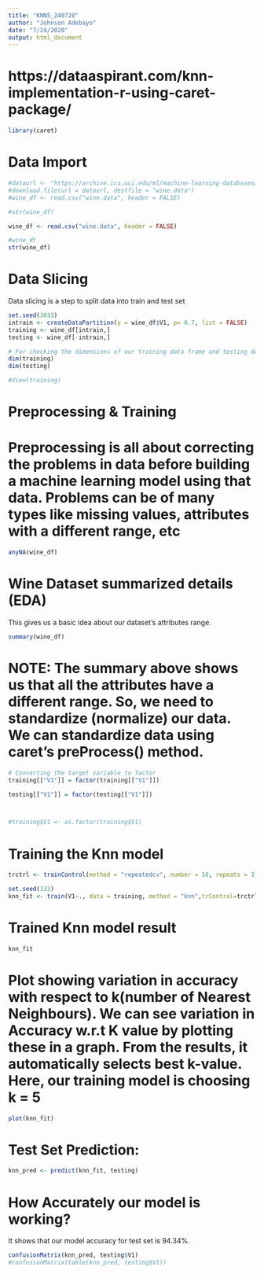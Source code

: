 ```yaml
---
title: "KNN5_240720"
author: "Johnson Adebayo"
date: "7/24/2020"
output: html_document
---
```


# https://dataaspirant.com/knn-implementation-r-using-caret-package/

```r
library(caret)

```

# Data Import

```r
#dataurl <- "https://archive.ics.uci.edu/ml/machine-learning-databases/wine/wine.data"
#download.file(url = dataurl, destfile = "wine.data")
#wine_df <- read.csv("wine.data", header = FALSE)
```

```r
#str(wine_df)
```

```r
wine_df <- read.csv("wine.data", header = FALSE)
```

```r
#wine_dt
str(wine_df)
```

# Data Slicing

Data slicing is a step to split data into train and test set
```r
set.seed(3033)
intrain <- createDataPartition(y = wine_df$V1, p= 0.7, list = FALSE)
training <- wine_df[intrain,]
testing <- wine_df[-intrain,]

```

```r
# For checking the dimensions of our training data frame and testing data frame
dim(training)
dim(testing)
```

```r
#View(training)

```

# Preprocessing & Training

# Preprocessing is all about correcting the problems in data before building a machine learning model using that data. Problems can be of many types like missing values, attributes with a different range, etc

```r
anyNA(wine_df)
```

# Wine Dataset summarized details (EDA)
This gives us a basic idea about our dataset’s attributes range.

```r
summary(wine_df)
```

# NOTE: The summary above shows us that all the attributes have a different range. So, we need to standardize (normalize) our data. We can standardize data using caret’s preProcess() method.

```r
# Converting the target variable to factor
training[["V1"]] = factor(training[["V1"]])

testing[["V1"]] = factor(testing[["V1"]])



#training$V1 <- as.factor(training$V1)
```

# Training the Knn model
```r
trctrl <- trainControl(method = "repeatedcv", number = 10, repeats = 3)

set.seed(333)
knn_fit <- train(V1~., data = training, method = "knn",trControl=trctrl,preProcess = c("center", "scale"), tuneLength = 10)

```

# Trained Knn model result
```r
knn_fit
```

# Plot showing variation in accuracy with respect to k(number of Nearest Neighbours). We can see variation in Accuracy w.r.t K value by plotting these in a graph. From the results, it automatically selects best k-value. Here, our training model is choosing k = 5 
```r
plot(knn_fit)
```

# Test Set Prediction: 
```r
knn_pred <- predict(knn_fit, testing)
```

# How Accurately our model is working?

 It shows that our model accuracy for test set is 94.34%.
```r
confusionMatrix(knn_pred, testing$V1)
#confusionMatrix(table(knn_pred, testing$V1))
```

```r

```

```r

```

```r

```

```r

```

```r

```

```r

```

```r

```


